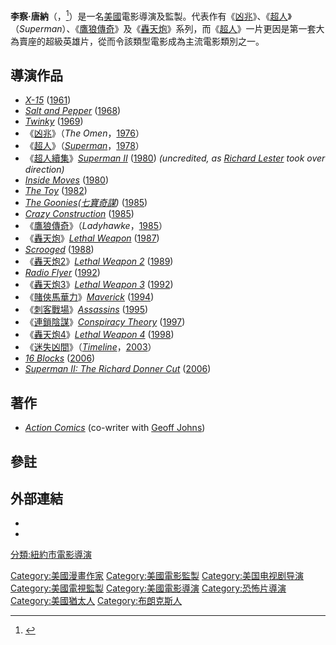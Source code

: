 {{Link style|time=2015-12-11T06:12:15+00:00}}
{{NoteTA
|T=zh-hans:理查德·唐纳;zh-tw:李察·唐納;zh-hk:李察·當納;
|G1=Movie
|1=zh-hans:理查德·唐纳;zh-tw:李察·唐納;zh-hk:李察·當納;
}}
{{藝人
| image = Richard Donner (4505771045) (cropped).jpg
| name = 李察·唐納<br />Richard Donner
| type = 導演
| imagesize = 
| caption =
| birthdate = {{Birth date|1930|4|24|mf=y}}
| birthplace = [[美國|美國]][[紐約州|紐約州]][[紐約市|紐約市]]
| occupation = [[電影導演|導演]]及[[監製|監製]]
| birthname = 理查·唐納德·施瓦茨貝格<br/>Richard Donald Schwartzberg
| spouse = [[Lauren_Shuler_Donner|Lauren Shuler Donner]]
| 逝世日期 = {{Death date and age|2021|07|05|1930|04|24|mf=y}}
| death_place = 美國[[加州|加州]][[洛杉磯|洛杉磯]]
}}
'''李察·唐納'''（{{lang-en|'''Richard Donner'''}}，{{bd|1930年|4月24日|2021年|7月5日|catIdx=Donner}}<ref>{{Cite web|title=Richard Donner, iconic director of 'Superman,' 'Goonies,' and 'Lethal Weapon,' dies at 91|url=https://www.usatoday.com/story/entertainment/movies/2021/07/05/richard-donner-superman-goonies-director-dies-91/7868868002/|access-date=2021-07-06|date=2021-07-05|last=Alexander|first=Bryan|work=USA TODAY|publisher=[[今日美国|今日美国]]|language=en|archive-date=2021-07-20|archive-url=https://web.archive.org/web/20210720142639/https://www.usatoday.com/story/entertainment/movies/2021/07/05/richard-donner-superman-goonies-director-dies-91/7868868002/|dead-url=no}}</ref>）是一名[[美国|美國]]電影導演及監製。代表作有《[[凶兆_(電影)|凶兆]]》、《[[超人_(電影)|超人]]》（''Superman''）、《[[鷹狼傳奇|鷹狼傳奇]]》及《[[轟天炮|轟天炮]]》系列，而《[[超人_(電影)|超人]]》一片更因是第一套大為賣座的超級英雄片，從而令該類型電影成為主流電影類別之一。

==導演作品==
*''[[X-15_(film)|X-15]]'' ([[1961_in_film|1961]])
*''[[Salt_and_Pepper_(film)|Salt and Pepper]]'' ([[1968_in_film|1968]])
*''[[Lola_(1969_film)|Twinky]]'' ([[1969_in_film|1969]])
*《[[凶兆_(電影)|凶兆]]》（''The Omen''，[[1976年電影|1976]]）
*《[[超人_(電影)|超人]]》（''[[:en:Superman_(film)|Superman]]''，[[1978年電影|1978]]）
*《[[超人續集|超人續集]]》''[[Superman_II|Superman II]]'' ([[1980_in_film|1980]]) ''(uncredited, as [[Richard_Lester|Richard Lester]] took over direction)''
*''[[Inside_Moves|Inside Moves]]'' ([[1980_in_film|1980]])
*''[[The_Toy|The Toy]]'' ([[1982_in_film|1982]])
*''[[The_Goonies|The Goonies]]([[七寶奇謀|七寶奇謀]])'' ([[1985_in_film|1985]])
*''[[Crazy_Construction|Crazy Construction]]'' ([[1985_in_film|1985]])
*《[[鷹狼傳奇|鷹狼傳奇]]》（''Ladyhawke''，[[1985年電影|1985]]）
*《[[轟天炮|轟天炮]]》''[[:en:Lethal_Weapon|Lethal Weapon]]'' ([[1987_in_film|1987]])
*''[[Scrooged|Scrooged]]'' ([[1988_in_film|1988]])
*《[[轟天炮2|轟天炮2]]》''[[Lethal_Weapon_2|Lethal Weapon 2]]'' ([[1989_in_film|1989]])
*''[[Radio_Flyer_(film)|Radio Flyer]]'' ([[1992_in_film|1992]])
*《[[轟天炮3|轟天炮3]]》''[[Lethal_Weapon_3|Lethal Weapon 3]]'' ([[1992_in_film|1992]])
*《[[賭俠馬華力|賭俠馬華力]]》''[[Maverick_(film)|Maverick]]'' ([[1994_in_film|1994]])
*《[[刺客戰場|刺客戰場]]》''[[Assassins_(film)|Assassins]]'' ([[1995_in_film|1995]])
*《[[連鎖陰謀|連鎖陰謀]]》''[[:en:Conspiracy_Theory_(film)|Conspiracy Theory]]'' ([[1997_in_film|1997]])
*《[[轟天炮4|轟天炮4]]》''[[Lethal_Weapon_4|Lethal Weapon 4]]'' ([[1998_in_film|1998]])
*《[[迷失凶間|迷失凶間]]》（''[[:en:Timeline_(film)|Timeline]]''，[[2003年電影|2003]]）
*''[[16_Blocks|16 Blocks]]'' ([[2006_in_film|2006]])
*''[[Superman_II:_The_Richard_Donner_Cut|Superman II: The Richard Donner Cut]]'' ([[2006_in_film|2006]])

==著作==
*''[[Action_Comics|Action Comics]]'' (co-writer with [[Geoff_Johns|Geoff Johns]])

==參註==
{{reflist}}

==外部連結==
*{{imdb name|id=0001149|name=李察·唐納}}
*{{Douban people|id=1048190}}{{Zh icon}}

<!---{{start box}}
{{succession box | title=[[Action_Comics|Action Comics]] writer (along with [[Geoff_Johns|Geoff Johns]])| before=[[Kurt_Busiek|Kurt Busiek]]| after= [[Greg_Rucka|Greg Rucka]]| years=2006–2008}}
{{succession box|before=[[Lee_Sholem|Lee Sholem]]<br>[[Bryan_Singer|Bryan Singer]]| title=[[List_of_Superman_films|''Superman'' film]] director | years=[[Superman_(film)|1978]]<br>[[Superman_II:_The_Richard_Donner_Cut|2006]]| after=[[Richard_Lester|Richard Lester]]<br>TBA}}
{{end box}}

{{Richard Donner films}}

{{Lethal Weapon films}}--->

{{Authority control}}
{{DEFAULTSORT:Donner, Richard}}
[[Category:美國漫畫作家|Category:美國漫畫作家]]
[[Category:美國電影監製|Category:美國電影監製]]
[[Category:美国电视剧导演|Category:美国电视剧导演]]
[[Category:美國電視監製|Category:美國電視監製]]
[[Category:美國電影導演|Category:美國電影導演]]
[[Category:恐怖片導演|Category:恐怖片導演]]
[[分類:紐約市電影導演|分類:紐約市電影導演]]
[[Category:美國猶太人|Category:美國猶太人]]
[[Category:布朗克斯人|Category:布朗克斯人]]